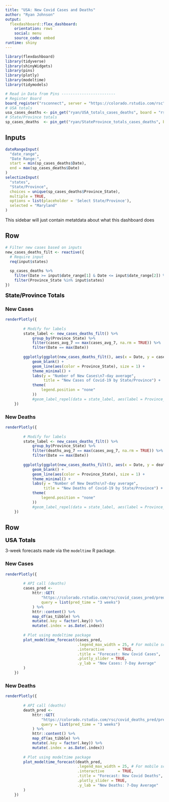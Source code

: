 ```yaml
---
title: "USA: New Covid Cases and Deaths"
author: "Ryan Johnson"
output: 
  flexdashboard::flex_dashboard:
    orientation: rows
    social: menu
    source_code: embed
runtime: shiny
---
```


```r
library(flexdashboard)
library(tidyverse)
library(shinyWidgets)
library(pins)
library(plotly)
library(modeltime)
library(tidymodels)

# Read in Data from Pins ------------------------
# Register Board
board_register("rsconnect", server = "https://colorado.rstudio.com/rsc")
# USA totals
usa_cases_deaths <- pin_get("ryan/USA_totals_cases_deaths", board = "rsconnect") 
# State/Province totals
sp_cases_deaths  <- pin_get("ryan/StateProvince_totals_cases_deaths", board = "rsconnect")
```

Inputs {.sidebar}
-----------------------------------------------------------------------

```r
dateRangeInput(
  "date_range",
  "Date Range:",
  start = min(sp_cases_deaths$Date),
  end = max(sp_cases_deaths$Date)
)
selectizeInput(
  "states",
  "State/Province",
  choices = unique(sp_cases_deaths$Province_State),
  multiple = TRUE,
  options = list(placeholder = 'Select State/Province'),
  selected = "Maryland"
)
```


This sidebar will just contain metatdata about what this dashboard does

Row {.tabset}
-----------------------------------------------------------------------

```r
# Filter new cases based on inputs
new_cases_deaths_filt <- reactive({
  # Require input
  req(input$states)
  
  sp_cases_deaths %>%
    filter(Date >= input$date_range[1] & Date <= input$date_range[2]) %>%
    filter(Province_State %in% input$states)
})
```

<b><font size="4em" color="#000000">State\/Province Totals</font></b>

### New Cases

```r
renderPlotly({
        
        # Modify for labels
        state_label <- new_cases_deaths_filt() %>% 
            group_by(Province_State) %>% 
            filter(cases_avg_7 == max(cases_avg_7, na.rm = TRUE)) %>% 
            filter(Date == max(Date))
        
        ggplotly(ggplot(new_cases_deaths_filt(), aes(x = Date, y = cases_avg_7)) +
            geom_blank() +
            geom_line(aes(color = Province_State), size = 1) +
            theme_minimal() +
            labs(y = "Number of New Cases\n7-day average",
                 title = "New Cases of Covid-19 by State/Province") +
            theme(
                legend.position = "none"
            ))
            #geom_label_repel(data = state_label, aes(label = Province_State, color = Province_State))
    })
```

### New Deaths

```r
renderPlotly({
        
        # Modify for labels
        state_label <- new_cases_deaths_filt() %>% 
            group_by(Province_State) %>% 
            filter(deaths_avg_7 == max(cases_avg_7, na.rm = TRUE)) %>% 
            filter(Date == max(Date))
        
        ggplotly(ggplot(new_cases_deaths_filt(), aes(x = Date, y = deaths_avg_7)) +
            geom_blank() +
            geom_line(aes(color = Province_State), size = 1) +
            theme_minimal() +
            labs(y = "Number of New Deaths\n7-day average",
                 title = "New Deaths of Covid-19 by State/Province") +
            theme(
                legend.position = "none"
            ))
            #geom_label_repel(data = state_label, aes(label = Province_State, color = Province_State))
    })
```


Row {.tabset}
-----------------------------------------------------------------------

<b><font size="4em" color="#000000">USA Totals</font></b>

3-week forecasts made via the `modeltime` R package.

### New Cases

```r
renderPlotly({
        
        # API call (deaths)
        cases_pred <-
            httr::GET(
                "https://colorado.rstudio.com/rsc/covid_cases_pred/pred",
                query = list(pred_time = "3 weeks")
            ) %>%
            httr::content() %>%
            map_df(as_tibble) %>% 
            mutate(.key = factor(.key)) %>% 
            mutate(.index = as.Date(.index))
        
        # Plot using modeltime package
        plot_modeltime_forecast(cases_pred,
                                .legend_max_width = 25, # For mobile screens
                                .interactive      = TRUE, 
                                .title = "Forecast: New Covid Cases",
                                .plotly_slider = TRUE,
                                .y_lab = "New Cases: 7-Day Average"
        )
    })
```

### New Deaths

```r
renderPlotly({
        
        # API call (deaths)
        death_pred <-
            httr::GET(
                "https://colorado.rstudio.com/rsc/covid_deaths_pred/pred",
                query = list(pred_time = "3 weeks")
            ) %>%
            httr::content() %>%
            map_df(as_tibble) %>% 
            mutate(.key = factor(.key)) %>% 
            mutate(.index = as.Date(.index))
        
        # Plot using modeltime package
        plot_modeltime_forecast(death_pred,
                                .legend_max_width = 25, # For mobile screens
                                .interactive      = TRUE, 
                                .title = "Forecast: New Covid Deaths",
                                .plotly_slider = TRUE,
                                .y_lab = "New Deaths: 7-Day Average"
        )
    })
```
